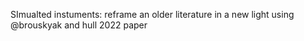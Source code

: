 SImualted instuments: reframe an older literature in a new light using \@brouskyak and hull 2022 paper
